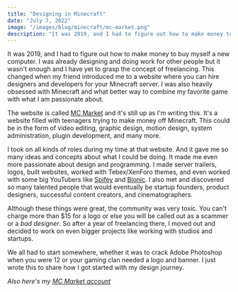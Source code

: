 ```yaml
---
title: "Designing in Minecraft"
date: "July 7, 2022"
image: "/images/blog/minecraft/mc-market.png"
description: "It was 2019, and I had to figure out how to make money to buy myself a new computer. I was already designing and doing work for other people but it wasn't enough and I have yet to grasp the concept of freelancing. This changed when my friend introduced me to a website where you can hire designers and developers for your Minecraft server. I was also heavily obsessed with Minecraft and what better way to combine my favorite game with what I am passionate about."
---
```


It was 2019, and I had to figure out how to make money to buy myself a new computer. I was already designing and doing work for other people but it wasn't enough and I have yet to grasp the concept of freelancing. This changed when my friend introduced me to a website where you can hire designers and developers for your Minecraft server. I was also heavily obsessed with Minecraft and what better way to combine my favorite game with what I am passionate about.

The website is called <a href="https://www.mc-market.org/" target="_blank">MC Market</a> and it's still up as I'm writing this. It's a website filled with teenagers trying to make money off Minecraft. This could be in the form of video editing, graphic design, motion design, system administration, plugin development, and many more.

I took on all kinds of roles during my time at that website. And it gave me so many ideas and concepts about what I could be doing. It made me even more passionate about design and programming. I made server trailers, logos, built websites, worked with Tebex/XenForo themes, and even worked with some big YouTubers like <a href="https://www.youtube.com/c/Spifey" target="_blank">Spifey</a> and <a href="https://www.youtube.com/c/BionicDanny" target="_blank">Bionic</a>. I also met and discovered so many
talented people that would eventually be startup founders, product designers, successful content creators, and cinematographers.

Although these things were great, the community was very toxic. You can't charge more than $15 for a logo or else you will be called out as a scammer or a _bad designer_. So after a year of freelancing there, I moved out and decided to work on even bigger projects like working with studios and startups.

We all had to start somewhere, whether it was to crack Adobe Photoshop when you were 12 or your gaming clan needed a logo and banner. I just wrote this to share how I got started with my design journey.

_Also here's my <a href="https://www.mc-market.org/members/198276/" target="_blank">MC Market account</a>_
